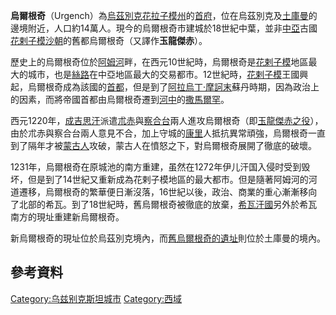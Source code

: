 {{not|庫尼亞烏爾根奇}}
{{Infobox settlement
|name = 烏爾根奇
|native_name = Урганч / Urganch / گرگانج
|image_skyline = Bridge.Amu.Darya.Urgench.jpg
|imagesize = 
|image_caption = 
|image_flag = 
|image_seal = 
|image_map = 
|map_caption = 
|pushpin_map            = Uzbekistan
|pushpin_label_position =
|pushpin_mapsize        =300
|pushpin_map_caption    =
|coordinates_region = UZ
|subdivision_type = [[国家|国家]]
|subdivision_type1 = [[州|州]]
|subdivision_name = [[烏茲別克斯坦|烏茲別克斯坦]]
|subdivision_name1 = [[花拉子模州|花拉子模州]]
|subdivision_type2 = 
|subdivision_name2 = 
|established_title = 
|established_date =
|government_type = 
|leader_title = 
|leader_name = 
|area_magnitude = 
|area_total_sq_mi =
|area_total_km2 = 
|area_land_sq_mi =
|area_land_km2 = 
|area_urban_sq_mi = 
|area_urban_km2 = 
|area_metro_km2 = 
|area_metro_sq_mi = 
|population_as_of=2004
|population_footnotes =
|population_total =  175,900
|population_urban = 
|population_metro =
|population_density_sq_mi = 
|population_density_km2 =
|timezone = 烏茲別克斯坦標準時間
|utc_offset = +5
|timezone_DST =
|utc_offset_DST = 
|latd=41|latm=33|lats=|latNS=N
|longd=60|longm=38|longs=|longEW=E
|elevation_footnotes=
|elevation_m = 91
|elevation_ft = 
|postal_code_type = [[郵遞區號|郵遞區號]]
|postal_code = 220100-220110<ref>[http://postcodesdb.com/AlphabeticSearch.aspx?country=Uzbekistan&city=Urgench Postal Code Search - Urgench] postcodesdb.com、2012年12月20日閲覧。</ref>
|area_code = +998-622
|website = 
|footnotes =
}}

'''烏爾根奇'''（Urgench）為[[烏茲別克|烏茲別克]][[花拉子模州|花拉子模州]]的[[首府|首府]]，位在烏茲別克及[[土庫曼|土庫曼]]的邊境附近，人口約14萬人。現今的烏爾根奇市建城於18世紀中葉，並非[[中亞|中亞]]古國[[花剌子模沙朝|花剌子模沙朝]]的舊都烏爾根奇（又譯作'''玉龍傑赤'''）。

歷史上的烏爾根奇位於[[阿姆河|阿姆河]]畔，在西元10世紀時，烏爾根奇是[[花剌子模|花剌子模]]地區最大的城市，也是[[絲路|絲路]]在中亞地區最大的交易都市。12世紀時，[[花剌子模|花剌子模]]王國興起，烏爾根奇成為該國的[[首都|首都]]，但是到了[[阿拉烏丁·摩訶末|阿拉烏丁·摩訶末]]蘇丹時期，因為政治上的因素，而將帝國首都由烏爾根奇遷到[[河中|河中]]的[[撒馬爾罕|撒馬爾罕]]。

西元1220年，[[成吉思汗|成吉思汗]]派遣[[朮赤|朮赤]]與[[察合台|察合台]]兩人進攻烏爾根奇（即[[玉龍傑赤之役|玉龍傑赤之役]]），由於朮赤與察合台兩人意見不合，加上守城的[[康里|康里]]人抵抗異常頑強，烏爾根奇一直到了隔年才被[[蒙古人|蒙古人]]攻破，蒙古人在憤怒之下，對烏爾根奇展開了徹底的破壞。

1231年，烏爾根奇在原城池的南方重建，虽然在1272年伊儿汗国入侵时受到毁坏，但是到了14世紀又重新成為花剌子模地區的最大都市。但是隨著阿姆河的河道遷移，烏爾根奇的繁華便日漸沒落，16世紀以後，政治、商業的重心漸漸移向了北部的希瓦。到了18世紀時，舊烏爾根奇被徹底的放棄，[[希瓦汗國|希瓦汗國]]另外於希瓦南方的現址重建新烏爾根奇。

新烏爾根奇的現址位於烏茲別克境內，而[[庫尼亞烏爾根奇|舊烏爾根奇的遺址]]則位於土庫曼的境內。

==參考資料==
{{reflist}}

[[Category:乌兹别克斯坦城市|Category:乌兹别克斯坦城市]]
[[Category:西域|Category:西域]]